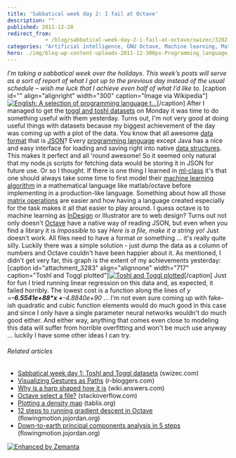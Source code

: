```yaml
---
title: 'Sabbatical week day 2: I fail at Octave'
description: ""
published: 2011-12-28
redirect_from: 
            - /blog/sabbatical-week-day-2-i-fail-at-octave/swizec/3282
categories: "Artificial intelligence, GNU Octave, Machine learning, Math, MATLAB, Matrix (mathematics), Octave, Uncategorized"
hero: ./img/blog-wp-content-uploads-2011-12-300px-Programming_language_textbooks1.jpg
---
```

_I’m taking a sabbatical week over the holidays. This week’s posts will serve as a sort of report of what I got up to the previous day instead of the usual schedule – wish me luck that I achieve even half of what I’d like to._ \[caption id="" align="alignright" width="300" caption="Image via Wikipedia"][![English: A selection of programming language t...](./img/blog-wp-content-uploads-2011-12-300px-Programming_language_textbooks1.jpg "English: A selection of programming language t...")](http://commons.wikipedia.org/wiki/File:Programming_language_textbooks.jpg)\[/caption] After I managed to get the [toggl and toshl datasets](http://swizec.com/blog/sabbatical-week-day-1-toshl-and-toggl-datasets/swizec/3277 "Sabbatical week day 1: Toshl and Toggl datasets") on Monday it was time to do something useful with them yesterday. Turns out, I'm not very good at doing useful things with datasets because my biggest achievement of the day was coming up with a plot of the data. You know that all awesome [data format](http://en.wikipedia.org/wiki/Data "Data") that is [JSON](http://json.org "JSON")? Every [programming language](http://en.wikipedia.org/wiki/Programming_language "Programming language") except Java has a nice and easy interface for loading and saving right into native [data structures](http://en.wikipedia.org/wiki/Data_structure "Data structure"). This makes it perfect and all 'round awesome! So it seemed only natural that my node.js scripts for fetching data would be storing it in JSON for future use. Or so I thought. If there is one thing I learned in [ml-class](http://ml-class.com) it's that one should always take some time to first model their [machine learning algorithm](http://en.wikipedia.org/wiki/Machine_learning "Machine learning") in a mathematical language like matlab/octave before implementing in a production-like language. Something about how all those [matrix operations](http://en.wikipedia.org/wiki/Matrix_%28mathematics%29 "Matrix (mathematics)") are easier and how having a language created especially for the task makes it all that easier to play around. I guess octave is to machine learning as [InDesign](http://www.adobe.com/products/indesign/main.html "Adobe InDesign") or Illustrator are to web design? Turns out not only doesn't [Octave](http://www.gnu.org/software/octave/ "GNU Octave") have a native way of reading JSON, but even when you find a library it is _impossible_ to say _Here is a file, make it a string yo!_ Just doesn't work. All files need to have a format or something ... it's really quite silly. Luckily there was a simple solution - just dump the data as a column of numbers and Octave couldn't have been happier about it. As mentioned, I didn't get very far, this graph is the extent of my achievements yesterday: \[caption id="attachment_3283" align="alignnone" width="717" caption="Toshl and Toggl plotted"][![Toshl and Toggl plotted](./img/blog-wp-content-uploads-2011-12-Selection_046-1024x345.png "Toshl and Toggl plotted")](http://swizec.com/blog/wp-content/uploads/2011/12/Selection_046.png)\[/caption] Just for fun I tried running linear regression on this data and, as expected, it failed horribly. The lowest cost is a function along the lines of _y =__-6.5541e+88\*x +__-4.8840e+90_ ... I'm not even sure coming up with fake-ish quadratic and cubic function elements would do much good in this case and since I only have a single parameter neural networks wouldn't do much good either. And either way, anything that comes even close to modeling this data will suffer from horrible overfitting and won't be much use anyway ... luckily I have some other ideas I can try.

###### Related articles

- [Sabbatical week day 1: Toshl and Toggl datasets](http://swizec.com/blog/sabbatical-week-day-1-toshl-and-toggl-datasets/swizec/3277) (swizec.com)
- [Visualizing Gestures as Paths](http://www.r-bloggers.com/visualizing-gestures-as-paths/) (r-bloggers.com)
- [Why is a harp shaped how it is](http://wiki.answers.com/Q/Why_is_a_harp_shaped_how_it_is) (wiki.answers.com)
- [Octave select a file?](http://stackoverflow.com/questions/7451757/octave-select-a-file) (stackoverflow.com)
- [Plotting a density map](http://www.tablix.org/~avian/blog/archives/2011/11/plotting_a_density_map/) (tablix.org)
- [12 steps to running gradient descent in Octave](http://flowingmotion.jojordan.org/2011/10/16/12-steps-to-running-gradient-descent-in-octave/) (flowingmotion.jojordan.org)
- [Down-to-earth principal components analysis in 5 steps](http://flowingmotion.jojordan.org/2011/12/04/down-to-earth-principal-components-analysis-in-5-steps/) (flowingmotion.jojordan.org)

[![Enhanced by Zemanta](http://img.zemanta.com/zemified_e.png?x-id=037d18ab-29b7-4c83-99e3-02ae84f3b1f3)](http://www.zemanta.com/ "Enhanced by Zemanta")